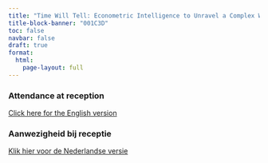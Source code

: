 ```yaml
---
title: "Time Will Tell: Econometric Intelligence to Unravel a Complex World"
title-block-banner: "001C3D"
toc: false
navbar: false
draft: true
format: 
  html:
    page-layout: full
---
```


### Attendance at reception

[Click here for the English version](https://maastrichtuniversity.eu.qualtrics.com/jfe/form/SV_eWi6asEuliVVoX4?Q_Language=EN)

### Aanwezigheid bij receptie

[Klik hier voor de Nederlandse versie](https://maastrichtuniversity.eu.qualtrics.com/jfe/form/SV_eWi6asEuliVVoX4?Q_Language=NL)

